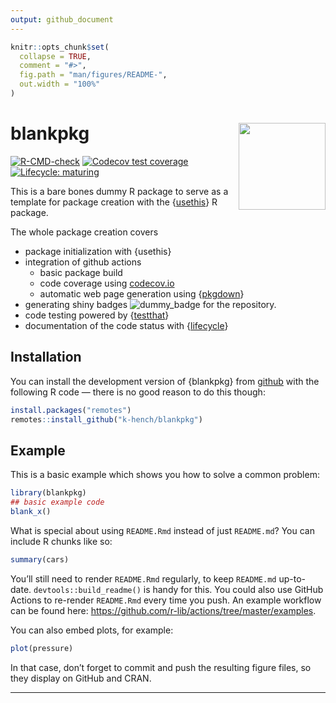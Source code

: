 ```yaml
---
output: github_document
---
```


<!-- README.md is generated from README.Rmd. Please edit that file -->

```r
knitr::opts_chunk$set(
  collapse = TRUE,
  comment = "#>",
  fig.path = "man/figures/README-",
  out.width = "100%"
)
```

# blankpkg <img src='man/figures/logo.png' align='right' height='139' />

<!-- badges: start -->
[![R-CMD-check](https://github.com/k-hench/blankpkg/workflows/R-CMD-check/badge.svg)](https://github.com/k-hench/blankpkg/actions)
[![Codecov test coverage](https://codecov.io/gh/k-hench/blankpkg/branch/master/graph/badge.svg)](https://codecov.io/gh/k-hench/blankpkg?branch=master)
[![Lifecycle: maturing](https://img.shields.io/badge/lifecycle-experimental-orange.svg)](https://lifecycle.r-lib.org/articles/stages.html#experimental)
<!-- badges: end -->

This is a bare bones dummy R package to serve as a template for package creation with the {[usethis](https://usethis.r-lib.org/)} R package.

The whole package creation covers

- package initialization with {usethis}
- integration of github actions
  - basic package build
  - code coverage using [codecov.io](https://codecov.io)
  - automatic web page generation using {[pkgdown](https://pkgdown.r-lib.org/)}
- generating shiny badges ![dummy_badge](https://img.shields.io/badge/badge-shiny-brightgreen) for the repository.
- code testing powered by {[testthat](https://testthat.r-lib.org)}
- documentation of the code status with {[lifecycle](https://lifecycle.r-lib.org/)}

## Installation

You can install the development version of {blankpkg} from [github](https://github.com/k-hench/blankpkg) with the following R code — there is no good reason to do this though:

``` r
install.packages("remotes")
remotes::install_github("k-hench/blankpkg")
```

## Example

This is a basic example which shows you how to solve a common problem:

```r
library(blankpkg)
## basic example code
blank_x()
```

What is special about using `README.Rmd` instead of just `README.md`? You can include R chunks like so:

```r
summary(cars)
```

You'll still need to render `README.Rmd` regularly, to keep `README.md` up-to-date. `devtools::build_readme()` is handy for this. You could also use GitHub Actions to re-render `README.Rmd` every time you push. An example workflow can be found here: <https://github.com/r-lib/actions/tree/master/examples>.

You can also embed plots, for example:

```r
plot(pressure)
```

In that case, don't forget to commit and push the resulting figure files, so they display on GitHub and CRAN.

---

